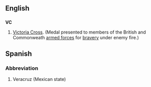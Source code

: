 ==English==
==={{initialism}}===
'''VC'''

#[[Victoria Cross]]. (Medal presented to members of the British and Commonweath [[armed forces]] for [[bravery]] under enemy fire.)


==Spanish==
===Abbreviation===
#Veracruz (Mexican state)